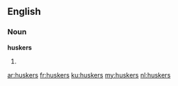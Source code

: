 ==English==
===Noun===
'''huskers'''

#{{plural of|[[husker]]}}

[[ar:huskers]]
[[fr:huskers]]
[[ku:huskers]]
[[my:huskers]]
[[nl:huskers]]